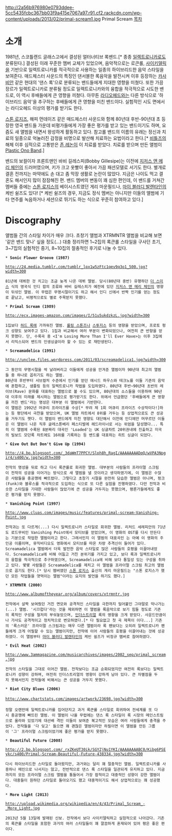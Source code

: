 http://2a56b976980e0793ddee-5cc5435fcbc367bb03f9a415e7067a97.r91.cf2.rackcdn.com/wp-content/uploads/2013/02/primal-scream1.jpg
Primal Scream
[[목차]]
= 소개 =
1981년, 스코틀랜드 글래스고에서 결성된 얼터너티브 록밴드.[* 종종 [[일렉트로니카]]로도 분류된다.]
결성된 이래 꾸준한 멤버 교체가 있었으며, 음악적으로는 로큰롤, [[사이키델릭]]을 기반으로 일렉트로니카를 적극적으로 사용하는 일종의 하이브리드한 음악 스타일을 보여준다. 매드체스터 사운드의 특징인 댄서블한 록음악을 발전시켜 이후 등장하는 [[카사비안]] 같은 현대의 '댄스 록'으로 분류되는 밴드들에게 지대한 영향을 미쳤다. 또한 가끔 장르가 일렉트로니카로 분류될 정도로 일렉트로니카와의 융합을 적극적으로 시도한 밴드로, 이 역시 후배들에게 큰 영향을 끼쳤다. 아무튼 [[라디오헤드]]와는 다른 방식으로 '하이브리드 음악'을 추구하는 후배들에게 큰 영향을 미친 밴드이다. 실험적인 시도 면에서는 라디오헤드 이상의 평가를 받기도 한다.

[[스톤 로지즈]], 해피 먼데이즈 같은 매드체스터 사운드와 함께 80년대 후반-90년대 초 등장한 영국 밴드들 가운데 비평가들에게 가장 좋은 평가를 받고 있는 밴드이기도 하며, 요즘도 새 앨범을 내면서 왕성하게 활동하고 있다. 참고롤 밴드의 이름의 유래는 정신과 치료의 일종으로 억눌러진 감정을 비명으로 발산해 치료하는 요법이라고 한다.[* [[비틀즈]]의 해체 이후 심적으로 고통받은 [[존 레논]]이 이 치료를 받았다. 치료를 받으며 만든 앨범이 [[Plastic Ono Band]].]

밴드의 보컬이자 프론트맨인 바비 길레스피(Bobby Gillesipe)는 이전에 [[지저스 앤 메리 체인]]의 드러머였으며, 키가 크고 옷빨이 좋아서 가끔 패션모델로 서기도 한다. 별개로 결혼 전까지는 마약에도 손 대고 좀 막장 생활로 논란이 많았다. 지금은 나이도 먹고 결혼도 해서인지 많이 잠잠해진 편. 밴드 멤버의 변동이 꽤 심한 편인데, 이 밴드를 거쳐간 멤버들 중에는 [[스톤 로지스]]의 베이시스트였던 게리 마운필드나, [[마이 블러디 발렌타인]]의 케빈 쉴즈도 있다! [* 케빈 쉴즈의 경우, 지금도 정식 멤버는 아니지만 이들의 앨범에 기타 연주를 녹음하거나 세션으로 뛰기도 하는 식으로 꾸준히 참여하고 있다.]


= Discography =

앨범들 간의 스타일 차이가 매우 크다. 초창기 앨범과 XTRMNTR 앨범을 비교해 보면 '같은 밴드 맞나' 싶을 정도(...) 대충 정리하면 1~2집의 록큰롤 스타일을 구사던 초기, 3~7집의 실험적인 중기, 8~10집의 절충적인 후기로 나눌 수 있다.

 * '''Sonic Flower Groove (1987)'''

 http://24.media.tumblr.com/tumblr_lpx1w5zFtc1qev9q3o1_500.jpg?width=300

 81년에 데뷔한 것 치고는 조금 늦게 나온 데뷔 앨범. 당시(80년대 중반) 유행하던 [[더 스미스]] 식의 영국식 인디 팝의 조류와 바비 길레스피가 예전에 있던 [[지저스 앤 메리 체인]]의 영향이 뒤섞인 앨범. 이 무렵은 무명시절이기도 하고 해서 인디 신에서 반짝 인기를 얻는 정도로 끝났고, 비평적으로도 별로 주목받지 못했다.

 * '''Primal Scream (1989)'''

 http://ecx.images-amazon.com/images/I/51u5ukdzkzL.jpg?width=300

 1집보다 [[하드 록]]에 가까워진 앨범. [[롤링 스톤즈]]나 [[스투지스]] 등의 영향을 받았으며, 프로토 펑크 성향도 보여주고 있다. 1집과 비교해서 여러 부분이 변화되었으나, 여전히 큰 반향을 얻지 못했다. 단, 수록곡 중 <I'm Losing More Than I'll Ever Have>는 이후 3집에서 리믹스되어 밴드의 인생싱글이라 할 수 있는 <Loaded>로 재탄생된다.

 * '''Screamadelica (1991)'''

 http://unclee.files.wordpress.com/2011/03/screamadelica1.jpg?width=300

 그 동안의 무명시절을 싹 날려버리고 이들에게 성공을 안겨준 앨범이자 90년대 최고의 앨범들 중 하나로 꼽히기도 하는 앨범.
 80년대 후반부터 서브컬처 수준에서 인기를 얻던 애시드 하우스와 테크노를 이들 기존의 음악에 혼합하고, 샘플링 등의 일렉트로니카 작법을 도입하였다. 80년대 후반~90년대 초반의 레이브(Rave) 문화를 대표하는 앨범으로 볼 수도 있으며, 80년대의 소스들을 이용하여 90년대 이후의 미래를 제시하는 앨범으로 평가받기도 한다. 위에서 언급했던 '후배들에게 큰 영향을 끼친 밴드'라는 명성은 대부분 이 앨범에서 기반한다. 
 이 앨범은 1992년 머큐리 프라이즈를 수상[* 무려 제 1회 머큐리 프라이즈 수상작이다!]하는 등 평단에서 극찬을 받았으며, UK 앨범 차트에서 8위를 거두는 등 상업적으로도 큰 성공을 거두기도 햇다. 이 앨범이 밴드에게 미친 영향도 대단해서 이전에 인디에만 머무르던 이들은 이 앨범이 나온 직후 글레스톤베리 페스티벌에 헤드라이너로 서는 위엄을 달성했다... 특히 이 앨범에 수록된 8분짜리 대곡인 'Loaded'는 UK 싱글차트 20위권내에 진출하고 미국의 빌보드 모던록 차트에도 16위를 기록하는 등 밴드를 대표하는 히트 싱글이 되었다.


 * '''Give Out But Don't Give Up (1994)'''

 http://4.bp.blogspot.com/_3daWmT7PPCY/Slph8h_RagI/AAAAAAAADqQ/wVPA3Npgir4/s400/w.jpg?width=300

 전작의 명성을 뒤로 하고 다시 록큰롤로 회귀한 앨범. 대부분의 사람들의 프라이멀 스크림이 전작의 성공을 이어가는 방식으로 새 앨범을 낼 것이라고 생각하였기에, 이 앨범은 수많은 사람들을 충공깽에 빠뜨렸다. 그렇다고 초창기 시절을 완전히 담습한 앨범은 아니며, 펑크(Funk)와 블루스를 적극적으로 도입하는 식으로 또 다른 실험을 진행하였다. 다만 전작과 비슷한 스타일을 기대한 사람들이 많았기에 큰 성공을 거두지는 못했으며, 평론가들에게도 좋은 평가를 받지 못했다.

 * '''Vanishing Point (1997)'''

 http://www.cluas.com/images/music/features/primal-scream-Vanishing-Point.jpg

 전작과는 또 다르게(...) 다시 일렉트로니카 스타일로 회귀한 앨범. 리처드 세레피안의 71년도 로드무비인 Vanishing Point에서 모티브를 얻었으며, 이 영화의 OST를 다시 만든다는 기분으로 작업한 앨범이라고 한다. 그래서인지 이 앨범의 대표곡인 <Kowalski>는 아예 이 영화의 주인공 이름이며, 뮤직비디오도 영화에서 모티브를 따온 차량 추격신이 들어가 있다.
 Screamadelica 앨범에서 더욱 발전한 음악 스타일로 많은 사람들의 호평을 이끌어내었다. Screamadelica에 비해 어둡고 거친 분위기를 가지고 있고, 보다 록과 일렉트로니카의 융합을 적극적으로 추구하였으며, Screamadelica에 비해 보다 통일성 있는 구성을 취하고 있다. 몇몇 사람들은 Screamadelica를 제치고 이 앨범을 프라이멀 스크림 최고의 앨범으로 꼽기도 한다.[* 당시 멤버였던 [[스톤 로지스]] 출신의 게리 마운필드는 "스톤 로지스가 했던 모든 작업들을 엿먹이는 앨범"이라는 요지의 발언을 하기도 했다.] 

 * '''XTRMNTR (2000)'''

 http://www.albumoftheyear.org/album/covers/xtrmntr.jpg

 전작에서 살짝 보여줬던 거친 면모와 공격적인 스타일을 극한까지 밀어붙인 그야말로 막나가는(...) 앨범. '시끄럽다'라는 것을 제외하면 이 앨범을 록음악으로 보기 힘들 정도로 기존의 록적인 구성을 철저히 부숴놓았으며, [[인더스트리얼]] 록의 영향을 크게 받았다. 사운드만큼이나 가사도 공격적이고 정치적으로 변모하였다.[* 다 필요없고 첫 곡 제목이 <Kill All Hippes>이다...] 기존의 '록스러운' 프라이멀 스크림과는 매우 다른 앨범이라 록 팬보다는 오히려 일렉트로니카 팬들에게 크게 어필할 수 있는 앨범이지만, 전작에 이어 사람들의 호평을 이끌어내는 것에 성공하였다. 이 앨범부터 [[마이 블러디 발렌타인]]의 케빈 쉴즈가 비정규 멤버로 참여하였다.

 * '''Evil Heat (2002)'''

 http://www.3ammagazine.com/musicarchives/images/2002_sep/primal_scream.jpg

 전작의 스타일을 그대로 이어간 앨범. 전작보다는 조금 순화되었지만 여전히 록보다는 일렉트로니카 성향이 강하며, 여전히 인더스트리얼의 영향이 강하게 남아 있다. 큰 차별점을 두지 못해서인지 전작들에 비해서는 큰 성공을 거두지 못했다.

 * '''Riot City Blues (2006)'''
 
 http://www.chartstats.com/images/artwork/23698.jpg?width=300
 
 정말 오랜만에 일렉트로니카를 집어던지고 과거 록큰롤 스타일로 회귀하여 전세계를 또 다시 충공깽에 빠뜨린 앨범. 이 앨범이 나올 무렵에는 댄스 록 스타일이 록 시장의 메인스트림으로 올라와 있었기에 대선배 격인 이들이 보여준 복고적인 모습은 여러 사람들에게 충격을 주었다. 전작들을 '다 잊고' 들으면 꽤 괜찮은 앨범이자만 하필이면 이 앨범을 만든 그룹이 '그' 프라이멀 스크림이었기에 좋은 평가를 받지 못했다.

 * '''Beautiful Future (2008)'''

 http://2.bp.blogspot.com/_rxZKeUT30ik/SGYZjNu1YKI/AAAAAAAABC0/Kibg6PSEykc/s400/Primal-Scream-Beautiful-Future-438334.jpg?width=300

 다시 하이브리드한 스타일로 돌아왔지만, 과거와는 달리 꽤 절충적인 앨범. 일렉트로니카를 사용하나 메인으로 나서지는 않고, 전반적으로 댄스 록 스타일을 일관되게 유지하고 있다. 지금까지의 모든 프라이멀 스크림 앨범을 통들어서 가장 팝적이고 대중적인 성향이 강한 앨범이다. 대중들이 원하던 스타일로 돌아오기도 했고 대중적이기도 해서 상업적으로는 꽤 성공했다. 

 * '''More Light (2013)'''

 http://upload.wikimedia.org/wikipedia/en/4/43/Primal_Scream_-_More_Light.jpg

 2013년 5월 13일에 발매된 신보. 전작에서 보다 사이키델릭하고 실험적으로 나아갔다. 기존의 록큰롤 스타일을 포함한 과거의 여러 스타일들이 꽤 깔끔하게 혼재되어 있어 평은 좋은 편이다.
